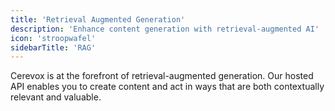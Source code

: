 ```yaml
---
title: 'Retrieval Augmented Generation'
description: 'Enhance content generation with retrieval-augmented AI'
icon: 'stroopwafel'
sidebarTitle: 'RAG'
---
```


Cerevox is at the forefront of retrieval-augmented generation. Our hosted API enables you to create content and act in ways that are both contextually relevant and valuable.
